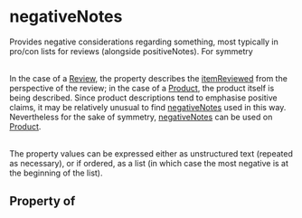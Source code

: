   

# negativeNotes

Provides negative considerations regarding something, most typically in pro/con lists for reviews (alongside <Link href="/positiveNotes">positiveNotes</Link>). For symmetry <br/><br/>

In the case of a <a class="localLink" href="/Review">Review</a>, the property describes the <a class="localLink" href="/itemReviewed">itemReviewed</a> from the perspective of the review; in the case of a <a class="localLink" href="/Product">Product</a>, the product itself is being described. Since product descriptions 
tend to emphasise positive claims, it may be relatively unusual to find <a class="localLink" href="/negativeNotes">negativeNotes</a> used in this way. Nevertheless for the sake of symmetry, <a class="localLink" href="/negativeNotes">negativeNotes</a> can be used on <a class="localLink" href="/Product">Product</a>.<br/><br/>

The property values can be expressed either as unstructured text (repeated as necessary), or if ordered, as a list (in which case the most negative is at the beginning of the list).

## Property of



